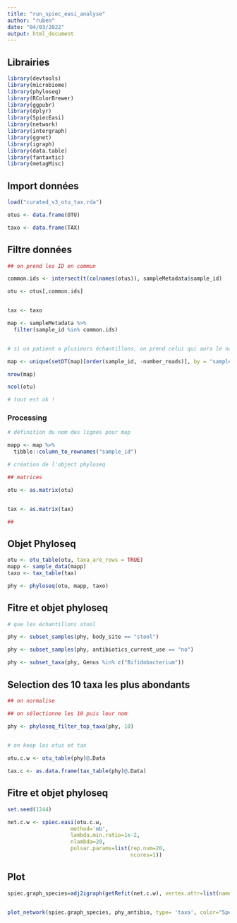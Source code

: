 ```yaml
---
title: "run_spiec_easi_analyse"
author: "ruben"
date: "04/03/2022"
output: html_document
---
```



## Librairies

```r

library(devtools)
library(microbiome)
library(phyloseq)
library(RColorBrewer)
library(ggpubr)
library(dplyr)
library(SpiecEasi)  
library(network)
library(intergraph)
library(ggnet)
library(igraph)
library(data.table)
library(fantaxtic)
library(metagMisc)

```


## Import données

```r

load("curated_v3_otu_tax.rda")

otus <- data.frame(OTU)

taxo <- data.frame(TAX)


```

## Filtre données

```r

## on prend les ID en commun

common.ids <- intersect(t(colnames(otus)), sampleMetadata$sample_id)

otu <- otus[,common.ids]


tax <- taxo

map <- sampleMetadata %>%
  filter(sample_id %in% common.ids)


# si un patient a plusieurs échantillons, on prend celui qui aura le nombre de reads le plus élevé

map <- unique(setDT(map)[order(sample_id, -number_reads)], by = "sample_id")

nrow(map)

ncol(otu)

# tout est ok !
```


### Processing

```r

# définition du nom des lignes pour map

mapp <- map %>% 
  tibble::column_to_rownames("sample_id") 

# création de l'object phyloseq

## matrices

otu <- as.matrix(otu)


tax <- as.matrix(tax)

##

```

## Objet Phyloseq

```r

otu <- otu_table(otu, taxa_are_rows = TRUE)
mapp <- sample_data(mapp)
taxo <- tax_table(tax)

phy <- phyloseq(otu, mapp, taxo)

```

## Fitre et objet phyloseq

```r


# que les échantillons stool

phy <- subset_samples(phy, body_site == "stool")

phy <- subset_samples(phy, antibiotics_current_use == "no")

phy <- subset_taxa(phy, Genus %in% c("Bifidobacterium"))

```

## Selection des 10 taxa les plus abondants

```r

## on normalise

## on sélectionne les 10 puis leur nom

phy <- phyloseq_filter_top_taxa(phy, 10)
                                      

# on keep les otus et tax

otu.c.w <- otu_table(phy)@.Data

tax.c <- as.data.frame(tax_table(phy)@.Data)

```

## Fitre et objet phyloseq

```r

set.seed(1244)

net.c.w <- spiec.easi(otu.c.w,
                    method='mb',
                    lambda.min.ratio=1e-2,
                    nlambda=20,
                    pulsar.params=list(rep.num=20,
                                       ncores=1))

```

## Plot

```r

spiec.graph_species=adj2igraph(getRefit(net.c.w), vertex.attr=list(name=taxa_names(phy_antibio)))


plot_network(spiec.graph_species, phy_antibio, type= 'taxa', color="Species", title='Antibiotics current use = no')


```


